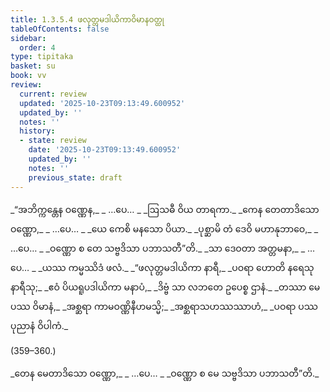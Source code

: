 ```yaml
---
title: 1.3.5.4 ဖလုတ္တမဒါယိကာဝိမာနဝတ္ထု
tableOfContents: false
sidebar:
  order: 4
type: tipitaka
basket: su
book: vv
review:
  current: review
  updated: '2025-10-23T09:13:49.600952'
  updated_by: ''
  notes: ''
  history:
  - state: review
    date: '2025-10-23T09:13:49.600952'
    updated_by: ''
    notes: ''
    previous_state: draft
---
```



<ReviewStatus review={frontmatter.review} showDetails={true} />

<HypothesisAnnotation frontmatter={frontmatter} />

<DynamicBreadcrumb />

<Division number="353" book="vv" e="ch" v="19" p="41">

<Paragraph number="378" type="verses" book="vv">
_“အဘိက္ကန္တေန ဝဏ္ဏေန,_  
_ …ပေ… _  
_ဩသဓီ ဝိယ တာရကာ._  

</Paragraph>

</Division>
<Division number="354" book="vv" e="ch" v="19" p="41">

<Paragraph number="379" type="verses" book="vv">
_ကေန တေတာဒိသော ဝဏ္ဏော,_  
_ …ပေ… _  
_ယေ ကေစိ မနသော ပိယာ._  

</Paragraph>

</Division>
<Division number="355" book="vv" e="ch" v="19" p="41">

<Paragraph number="380" type="verses" book="vv">
_ပုစ္ဆာမိ တံ ဒေဝိ မဟာနုဘာဝေ,_  
_ …ပေ… _  
_ဝဏ္ဏော စ တေ သဗ္ဗဒိသာ ပဘာသတီ”တိ._  

</Paragraph>

</Division>
<Division number="356" book="vv" e="ch" v="19" p="41">

<Paragraph number="381" type="verses" book="vv">
_သာ ဒေဝတာ အတ္တမနာ,_  
_ …ပေ… _  
_ယဿ ကမ္မဿိဒံ ဖလံ._  

</Paragraph>

</Division>
<Division number="357" book="vv" e="ch" v="19" p="41">

<Paragraph number="382" type="verses" book="vv">
_“ဖလုတ္တမဒါယိကာ နာရီ,_  
_ပဝရာ ဟောတိ နရေသု နာရီသု;_  
_ဧဝံ ပိယရူပဒါယိကာ မနာပံ,_  
_ဒိဗ္ဗံ သာ လဘတေ ဥပေစ္စ ဌာနံ._  

</Paragraph>

</Division>
<Division number="358" book="vv" e="ch" v="19" p="41">

<Paragraph number="383" type="verses" book="vv">
_တဿာ မေ ပဿ ဝိမာနံ,_  
_အစ္ဆရာ ကာမဝဏ္ဏိနီဟမသ္မိ;_  
_အစ္ဆရာသဟဿဿာဟံ,_  
_ပဝရာ ပဿ ပုညာနံ ဝိပါကံ._  


(359–360.)
</Paragraph>

<Paragraph number="384" type="verses" book="vv">
_တေန မေတာဒိသော ဝဏ္ဏော,_  
_ …ပေ… _  
_ဝဏ္ဏော စ မေ သဗ္ဗဒိသာ ပဘာသတီ”တိ._
</Paragraph>
</Division>